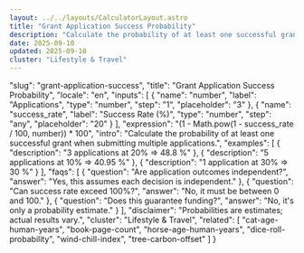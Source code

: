 ```yaml
---
layout: ../../layouts/CalculatorLayout.astro
title: "Grant Application Success Probability"
description: "Calculate the probability of at least one successful grant when submitting multiple applications."
date: 2025-09-10
updated: 2025-09-10
cluster: "Lifestyle & Travel"
---
```


  "slug": "grant-application-success",
  "title": "Grant Application Success Probability",
  "locale": "en",
  "inputs": [
    {
      "name": "number",
      "label": "Applications",
      "type": "number",
      "step": "1",
      "placeholder": "3"
    },
    {
      "name": "success_rate",
      "label": "Success Rate (%)",
      "type": "number",
      "step": "any",
      "placeholder": "20"
    }
  ],
  "expression": "(1 - Math.pow(1 - success_rate / 100, number)) * 100",
  "intro": "Calculate the probability of at least one successful grant when submitting multiple applications.",
  "examples": [
    {
      "description": "3 applications at 20% ⇒ 48.8 %"
    },
    {
      "description": "5 applications at 10% ⇒ 40.95 %"
    },
    {
      "description": "1 application at 30% ⇒ 30 %"
    }
  ],
  "faqs": [
    {
      "question": "Are application outcomes independent?",
      "answer": "Yes, this assumes each decision is independent."
    },
    {
      "question": "Can success rate exceed 100%?",
      "answer": "No, it must be between 0 and 100."
    },
    {
      "question": "Does this guarantee funding?",
      "answer": "No, it's only a probability estimate."
    }
  ],
  "disclaimer": "Probabilities are estimates; actual results vary.",
  "cluster": "Lifestyle & Travel",
  "related": [
    "cat-age-human-years",
    "book-page-count",
    "horse-age-human-years",
    "dice-roll-probability",
    "wind-chill-index",
    "tree-carbon-offset"
  ]
}

<Calculator schema={schema} />
